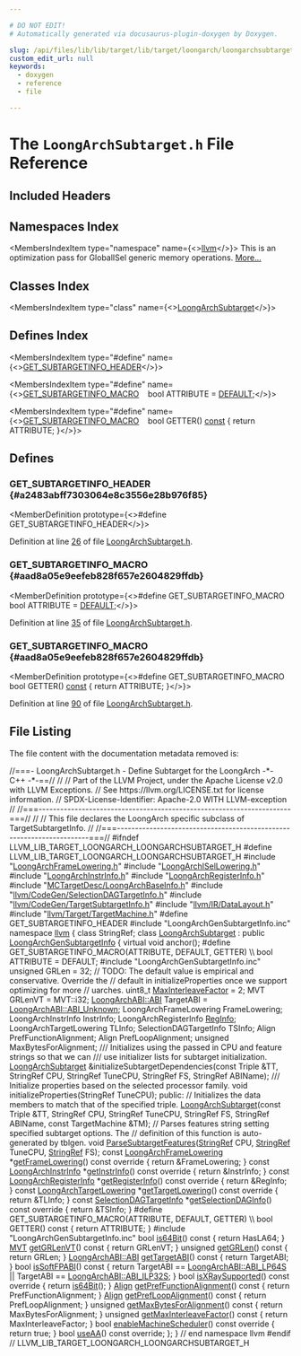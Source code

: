 ```yaml
---

# DO NOT EDIT!
# Automatically generated via docusaurus-plugin-doxygen by Doxygen.

slug: /api/files/lib/lib/target/lib/target/loongarch/loongarchsubtarget-h
custom_edit_url: null
keywords:
  - doxygen
  - reference
  - file

---
```





# The `LoongArchSubtarget.h` File Reference

<DoxygenPage pluginConfig={pluginConfig}>



## Included Headers

<IncludesList>
<IncludesListItem
  filePath="LoongArchFrameLowering.h"
  permalink="/docs/api/files/lib/lib/target/lib/target/loongarch/loongarchframelowering-h"
  isLocal="true" />
<IncludesListItem
  filePath="LoongArchISelLowering.h"
  permalink="/docs/api/files/lib/lib/target/lib/target/loongarch/loongarchisellowering-h"
  isLocal="true" />
<IncludesListItem
  filePath="LoongArchInstrInfo.h"
  permalink="/docs/api/files/lib/lib/target/lib/target/loongarch/loongarchinstrinfo-h"
  isLocal="true" />
<IncludesListItem
  filePath="LoongArchRegisterInfo.h"
  permalink="/docs/api/files/lib/lib/target/lib/target/loongarch/loongarchregisterinfo-h"
  isLocal="true" />
<IncludesListItem
  filePath="MCTargetDesc/LoongArchBaseInfo.h"
  permalink="/docs/api/files/lib/lib/target/lib/target/loongarch/lib/target/loongarch/mctargetdesc/loongarchbaseinfo-h"
  isLocal="true" />
<IncludesListItem
  filePath="llvm/CodeGen/SelectionDAGTargetInfo.h"
  permalink="/docs/api/files/include/include/llvm/include/llvm/codegen/selectiondagtargetinfo-h"
  isLocal="true" />
<IncludesListItem
  filePath="llvm/CodeGen/TargetSubtargetInfo.h"
  permalink="/docs/api/files/include/include/llvm/include/llvm/codegen/targetsubtargetinfo-h"
  isLocal="true" />
<IncludesListItem
  filePath="llvm/IR/DataLayout.h"
  permalink="/docs/api/files/include/include/llvm/include/llvm/ir/datalayout-h"
  isLocal="true" />
<IncludesListItem
  filePath="llvm/Target/TargetMachine.h"
  permalink="/docs/api/files/include/include/llvm/include/llvm/target/targetmachine-h"
  isLocal="true" />
<IncludesListItem
  filePath="LoongArchGenSubtargetInfo.inc"
  permalink=""
  isLocal="true" />
</IncludesList>

## Namespaces Index

<MembersIndex>

<MembersIndexItem
  type="namespace"
  name={<><a href="/docs/api/namespaces/llvm">llvm</a></>}>
This is an optimization pass for GlobalISel generic memory operations. <a href="/docs/api/namespaces/llvm/#details">More...</a>
</MembersIndexItem>

</MembersIndex>

## Classes Index

<MembersIndex>

<MembersIndexItem
  type="class"
  name={<><a href="/docs/api/classes/llvm/loongarchsubtarget">LoongArchSubtarget</a></>}>
</MembersIndexItem>

</MembersIndex>

## Defines Index

<MembersIndex>

<MembersIndexItem
  type="#define"
  name={<><a href="#a2483abff7303064e8c3556e28b976f85">GET&#95;SUBTARGETINFO&#95;HEADER</a></>}>
</MembersIndexItem>

<MembersIndexItem
  type="#define"
  name={<><a href="#aad8a05e9eefeb828f657e2604829ffdb">GET&#95;SUBTARGETINFO&#95;MACRO</a>&nbsp;&nbsp;&nbsp;  bool ATTRIBUTE = <a href="/docs/api/files/lib/lib/analysis/branchprobabilityinfo-cpp/#a0bab6cbda2c6f1e9dd352004a6b9f393a5b39c8b553c821e7cddc6da64b5bd2ee">DEFAULT</a>;</>}>
</MembersIndexItem>

<MembersIndexItem
  type="#define"
  name={<><a href="#aad8a05e9eefeb828f657e2604829ffdb">GET&#95;SUBTARGETINFO&#95;MACRO</a>&nbsp;&nbsp;&nbsp;  bool GETTER() <a href="/docs/api/files/lib/lib/target/lib/target/aarch64/aarch64promoteconstant-cpp/#a90f8350fecae261c25be85d38b451bff">const</a> &#123; return ATTRIBUTE; &#125;</>}>
</MembersIndexItem>

</MembersIndex>


<SectionDefinition>

## Defines

### GET&#95;SUBTARGETINFO&#95;HEADER {#a2483abff7303064e8c3556e28b976f85}

<MemberDefinition
  prototype={<>#define GET&#95;SUBTARGETINFO&#95;HEADER</>}>

Definition at line <a href="#l00026">26</a> of file <a href="/docs/api/files/lib/lib/target/lib/target/loongarch/loongarchsubtarget-h">LoongArchSubtarget.h</a>.
</MemberDefinition>

### GET&#95;SUBTARGETINFO&#95;MACRO {#aad8a05e9eefeb828f657e2604829ffdb}

<MemberDefinition
  prototype={<>#define GET&#95;SUBTARGETINFO&#95;MACRO&nbsp;&nbsp;&nbsp;  bool ATTRIBUTE = <a href="/docs/api/files/lib/lib/analysis/branchprobabilityinfo-cpp/#a0bab6cbda2c6f1e9dd352004a6b9f393a5b39c8b553c821e7cddc6da64b5bd2ee">DEFAULT</a>;</>}>

Definition at line <a href="#l00035">35</a> of file <a href="/docs/api/files/lib/lib/target/lib/target/loongarch/loongarchsubtarget-h">LoongArchSubtarget.h</a>.
</MemberDefinition>

### GET&#95;SUBTARGETINFO&#95;MACRO {#aad8a05e9eefeb828f657e2604829ffdb}

<MemberDefinition
  prototype={<>#define GET&#95;SUBTARGETINFO&#95;MACRO&nbsp;&nbsp;&nbsp;  bool GETTER() <a href="/docs/api/files/lib/lib/target/lib/target/aarch64/aarch64promoteconstant-cpp/#a90f8350fecae261c25be85d38b451bff">const</a> &#123; return ATTRIBUTE; &#125;</>}>

Definition at line <a href="#l00090">90</a> of file <a href="/docs/api/files/lib/lib/target/lib/target/loongarch/loongarchsubtarget-h">LoongArchSubtarget.h</a>.
</MemberDefinition>

</SectionDefinition>

## File Listing

The file content with the documentation metadata removed is:

<ProgramListing>

<Link id="l00001" /><CodeLine lineNumber="1"><Highlight kind="comment">//===- LoongArchSubtarget.h - Define Subtarget for the LoongArch -&#42;- C++ -&#42;-==//</Highlight><Highlight kind="normal"></Highlight></CodeLine>
<Link id="l00002" /><CodeLine lineNumber="2"><Highlight kind="normal"></Highlight><Highlight kind="comment">//</Highlight><Highlight kind="normal"></Highlight></CodeLine>
<Link id="l00003" /><CodeLine lineNumber="3"><Highlight kind="normal"></Highlight><Highlight kind="comment">// Part of the LLVM Project, under the Apache License v2.0 with LLVM Exceptions.</Highlight><Highlight kind="normal"></Highlight></CodeLine>
<Link id="l00004" /><CodeLine lineNumber="4"><Highlight kind="normal"></Highlight><Highlight kind="comment">// See https://llvm.org/LICENSE.txt for license information.</Highlight><Highlight kind="normal"></Highlight></CodeLine>
<Link id="l00005" /><CodeLine lineNumber="5"><Highlight kind="normal"></Highlight><Highlight kind="comment">// SPDX-License-Identifier: Apache-2.0 WITH LLVM-exception</Highlight><Highlight kind="normal"></Highlight></CodeLine>
<Link id="l00006" /><CodeLine lineNumber="6"><Highlight kind="normal"></Highlight><Highlight kind="comment">//</Highlight><Highlight kind="normal"></Highlight></CodeLine>
<Link id="l00007" /><CodeLine lineNumber="7"><Highlight kind="normal"></Highlight><Highlight kind="comment">//===----------------------------------------------------------------------===//</Highlight><Highlight kind="normal"></Highlight></CodeLine>
<Link id="l00008" /><CodeLine lineNumber="8"><Highlight kind="normal"></Highlight><Highlight kind="comment">//</Highlight><Highlight kind="normal"></Highlight></CodeLine>
<Link id="l00009" /><CodeLine lineNumber="9"><Highlight kind="normal"></Highlight><Highlight kind="comment">// This file declares the LoongArch specific subclass of TargetSubtargetInfo.</Highlight><Highlight kind="normal"></Highlight></CodeLine>
<Link id="l00010" /><CodeLine lineNumber="10"><Highlight kind="normal"></Highlight><Highlight kind="comment">//</Highlight><Highlight kind="normal"></Highlight></CodeLine>
<Link id="l00011" /><CodeLine lineNumber="11"><Highlight kind="normal"></Highlight><Highlight kind="comment">//===----------------------------------------------------------------------===//</Highlight><Highlight kind="normal"></Highlight></CodeLine>
<Link id="l00012" /><CodeLine lineNumber="12"><Highlight kind="normal"></Highlight></CodeLine>
<Link id="l00013" /><CodeLine lineNumber="13"><Highlight kind="normal"></Highlight><Highlight kind="preprocessor">#ifndef LLVM&#95;LIB&#95;TARGET&#95;LOONGARCH&#95;LOONGARCHSUBTARGET&#95;H</Highlight><Highlight kind="normal"></Highlight></CodeLine>
<Link id="l00014" /><CodeLine lineNumber="14"><Highlight kind="normal"></Highlight><Highlight kind="preprocessor">#define LLVM&#95;LIB&#95;TARGET&#95;LOONGARCH&#95;LOONGARCHSUBTARGET&#95;H</Highlight><Highlight kind="normal"></Highlight></CodeLine>
<Link id="l00015" /><CodeLine lineNumber="15"><Highlight kind="normal"></Highlight></CodeLine>
<Link id="l00016" /><CodeLine lineNumber="16"><Highlight kind="normal"></Highlight><Highlight kind="preprocessor">#include &quot;<a href="/docs/api/files/lib/lib/target/lib/target/loongarch/loongarchframelowering-h">LoongArchFrameLowering.h</a>&quot;</Highlight><Highlight kind="normal"></Highlight></CodeLine>
<Link id="l00017" /><CodeLine lineNumber="17"><Highlight kind="normal"></Highlight><Highlight kind="preprocessor">#include &quot;<a href="/docs/api/files/lib/lib/target/lib/target/loongarch/loongarchisellowering-h">LoongArchISelLowering.h</a>&quot;</Highlight><Highlight kind="normal"></Highlight></CodeLine>
<Link id="l00018" /><CodeLine lineNumber="18"><Highlight kind="normal"></Highlight><Highlight kind="preprocessor">#include &quot;<a href="/docs/api/files/lib/lib/target/lib/target/loongarch/loongarchinstrinfo-h">LoongArchInstrInfo.h</a>&quot;</Highlight><Highlight kind="normal"></Highlight></CodeLine>
<Link id="l00019" /><CodeLine lineNumber="19"><Highlight kind="normal"></Highlight><Highlight kind="preprocessor">#include &quot;<a href="/docs/api/files/lib/lib/target/lib/target/loongarch/loongarchregisterinfo-h">LoongArchRegisterInfo.h</a>&quot;</Highlight><Highlight kind="normal"></Highlight></CodeLine>
<Link id="l00020" /><CodeLine lineNumber="20"><Highlight kind="normal"></Highlight><Highlight kind="preprocessor">#include &quot;<a href="/docs/api/files/lib/lib/target/lib/target/loongarch/lib/target/loongarch/mctargetdesc/loongarchbaseinfo-h">MCTargetDesc/LoongArchBaseInfo.h</a>&quot;</Highlight><Highlight kind="normal"></Highlight></CodeLine>
<Link id="l00021" /><CodeLine lineNumber="21"><Highlight kind="normal"></Highlight><Highlight kind="preprocessor">#include &quot;<a href="/docs/api/files/include/include/llvm/include/llvm/codegen/selectiondagtargetinfo-h">llvm/CodeGen/SelectionDAGTargetInfo.h</a>&quot;</Highlight><Highlight kind="normal"></Highlight></CodeLine>
<Link id="l00022" /><CodeLine lineNumber="22"><Highlight kind="normal"></Highlight><Highlight kind="preprocessor">#include &quot;<a href="/docs/api/files/include/include/llvm/include/llvm/codegen/targetsubtargetinfo-h">llvm/CodeGen/TargetSubtargetInfo.h</a>&quot;</Highlight><Highlight kind="normal"></Highlight></CodeLine>
<Link id="l00023" /><CodeLine lineNumber="23"><Highlight kind="normal"></Highlight><Highlight kind="preprocessor">#include &quot;<a href="/docs/api/files/include/include/llvm/include/llvm/ir/datalayout-h">llvm/IR/DataLayout.h</a>&quot;</Highlight><Highlight kind="normal"></Highlight></CodeLine>
<Link id="l00024" /><CodeLine lineNumber="24"><Highlight kind="normal"></Highlight><Highlight kind="preprocessor">#include &quot;<a href="/docs/api/files/include/include/llvm/include/llvm/target/targetmachine-h">llvm/Target/TargetMachine.h</a>&quot;</Highlight><Highlight kind="normal"></Highlight></CodeLine>
<Link id="l00025" /><CodeLine lineNumber="25"><Highlight kind="normal"></Highlight></CodeLine>
<Link id="l00026" /><CodeLine lineNumber="26" lineLink="#a2483abff7303064e8c3556e28b976f85"><Highlight kind="normal"></Highlight><Highlight kind="preprocessor">#define GET&#95;SUBTARGETINFO&#95;HEADER</Highlight><Highlight kind="normal"></Highlight></CodeLine>
<Link id="l00027" /><CodeLine lineNumber="27"><Highlight kind="normal"></Highlight><Highlight kind="preprocessor">#include &quot;LoongArchGenSubtargetInfo.inc&quot;</Highlight><Highlight kind="normal"></Highlight></CodeLine>
<Link id="l00028" /><CodeLine lineNumber="28"><Highlight kind="normal"></Highlight></CodeLine>
<Link id="l00029" /><CodeLine lineNumber="29"><Highlight kind="normal"></Highlight><Highlight kind="keyword">namespace </Highlight><Highlight kind="normal"><a href="/docs/api/namespaces/llvm">llvm</a> &#123;</Highlight></CodeLine>
<Link id="l00030" /><CodeLine lineNumber="30"><Highlight kind="normal"></Highlight><Highlight kind="keyword">class </Highlight><Highlight kind="normal">StringRef;</Highlight></CodeLine>
<Link id="l00031" /><CodeLine lineNumber="31"><Highlight kind="normal"></Highlight></CodeLine>
<Link id="l00032" /><CodeLine lineNumber="32" lineLink="/docs/api/classes/llvm/loongarchsubtarget"><Highlight kind="normal"></Highlight><Highlight kind="keyword">class </Highlight><Highlight kind="normal"><a href="/docs/api/classes/llvm/loongarchsubtarget/#a981f29b64c7ae33b714c2593032bf39c">LoongArchSubtarget</a> : </Highlight><Highlight kind="keyword">public</Highlight><Highlight kind="normal"> <a href="/docs/api/classes/loongarchgensubtargetinfo">LoongArchGenSubtargetInfo</a> &#123;</Highlight></CodeLine>
<Link id="l00033" /><CodeLine lineNumber="33"><Highlight kind="normal">  </Highlight><Highlight kind="keyword">virtual</Highlight><Highlight kind="normal"> </Highlight><Highlight kind="keywordtype">void</Highlight><Highlight kind="normal"> anchor();</Highlight></CodeLine>
<Link id="l00034" /><CodeLine lineNumber="34"><Highlight kind="normal"></Highlight></CodeLine>
<Link id="l00035" /><CodeLine lineNumber="35" lineLink="#aad8a05e9eefeb828f657e2604829ffdb"><Highlight kind="normal"></Highlight><Highlight kind="preprocessor">#define GET&#95;SUBTARGETINFO&#95;MACRO(ATTRIBUTE, DEFAULT, GETTER)                    \\</Highlight></CodeLine>
<Link id="l00036" /><CodeLine lineNumber="36"><Highlight kind="preprocessor">  bool ATTRIBUTE = DEFAULT;</Highlight><Highlight kind="normal"></Highlight></CodeLine>
<Link id="l00037" /><CodeLine lineNumber="37"><Highlight kind="normal"></Highlight><Highlight kind="preprocessor">#include &quot;LoongArchGenSubtargetInfo.inc&quot;</Highlight><Highlight kind="normal"></Highlight></CodeLine>
<Link id="l00038" /><CodeLine lineNumber="38"><Highlight kind="normal"></Highlight></CodeLine>
<Link id="l00039" /><CodeLine lineNumber="39"><Highlight kind="normal">  </Highlight><Highlight kind="keywordtype">unsigned</Highlight><Highlight kind="normal"> GRLen = 32;</Highlight></CodeLine>
<Link id="l00040" /><CodeLine lineNumber="40"><Highlight kind="normal">  </Highlight><Highlight kind="comment">// TODO: The default value is empirical and conservative. Override the</Highlight><Highlight kind="normal"></Highlight></CodeLine>
<Link id="l00041" /><CodeLine lineNumber="41"><Highlight kind="normal">  </Highlight><Highlight kind="comment">// default in initializeProperties once we support optimizing for more</Highlight><Highlight kind="normal"></Highlight></CodeLine>
<Link id="l00042" /><CodeLine lineNumber="42"><Highlight kind="normal">  </Highlight><Highlight kind="comment">// uarches.</Highlight><Highlight kind="normal"></Highlight></CodeLine>
<Link id="l00043" /><CodeLine lineNumber="43"><Highlight kind="normal">  uint8&#95;t <a href="/docs/api/files/lib/lib/transforms/lib/transforms/vectorize/loopvectorizationlegality-cpp/#a734c41b9d22521d43d34fddda8b8a575">MaxInterleaveFactor</a> = 2;</Highlight></CodeLine>
<Link id="l00044" /><CodeLine lineNumber="44"><Highlight kind="normal">  MVT GRLenVT = MVT::i32;</Highlight></CodeLine>
<Link id="l00045" /><CodeLine lineNumber="45"><Highlight kind="normal">  <a href="/docs/api/namespaces/llvm/loongarchabi/#a19370946dd9514a9d3e18275e9f7b6fb">LoongArchABI::ABI</a> TargetABI = <a href="/docs/api/namespaces/llvm/loongarchabi/#a19370946dd9514a9d3e18275e9f7b6fbab3d8d71ca8b3f20b7551c6db0b02a9da">LoongArchABI::ABI&#95;Unknown</a>;</Highlight></CodeLine>
<Link id="l00046" /><CodeLine lineNumber="46"><Highlight kind="normal">  LoongArchFrameLowering FrameLowering;</Highlight></CodeLine>
<Link id="l00047" /><CodeLine lineNumber="47"><Highlight kind="normal">  LoongArchInstrInfo InstrInfo;</Highlight></CodeLine>
<Link id="l00048" /><CodeLine lineNumber="48"><Highlight kind="normal">  LoongArchRegisterInfo <a href="/docs/api/structs/reginfo">RegInfo</a>;</Highlight></CodeLine>
<Link id="l00049" /><CodeLine lineNumber="49"><Highlight kind="normal">  LoongArchTargetLowering TLInfo;</Highlight></CodeLine>
<Link id="l00050" /><CodeLine lineNumber="50"><Highlight kind="normal">  SelectionDAGTargetInfo TSInfo;</Highlight></CodeLine>
<Link id="l00051" /><CodeLine lineNumber="51"><Highlight kind="normal"></Highlight></CodeLine>
<Link id="l00052" /><CodeLine lineNumber="52"><Highlight kind="normal">  Align PrefFunctionAlignment;</Highlight></CodeLine>
<Link id="l00053" /><CodeLine lineNumber="53"><Highlight kind="normal">  Align PrefLoopAlignment;</Highlight></CodeLine>
<Link id="l00054" /><CodeLine lineNumber="54"><Highlight kind="normal">  </Highlight><Highlight kind="keywordtype">unsigned</Highlight><Highlight kind="normal"> MaxBytesForAlignment;</Highlight></CodeLine>
<Link id="l00055" /><CodeLine lineNumber="55"><Highlight kind="normal"></Highlight><Highlight kind="comment"></Highlight></CodeLine>
<Link id="l00056" /><CodeLine lineNumber="56"><Highlight kind="comment">  /// Initializes using the passed in CPU and feature strings so that we can</Highlight></CodeLine>
<Link id="l00057" /><CodeLine lineNumber="57"><Highlight kind="comment">  /// use initializer lists for subtarget initialization.</Highlight><Highlight kind="normal"></Highlight></CodeLine>
<Link id="l00058" /><CodeLine lineNumber="58"><Highlight kind="normal">  <a href="/docs/api/classes/llvm/loongarchsubtarget/#a981f29b64c7ae33b714c2593032bf39c">LoongArchSubtarget</a> &amp;initializeSubtargetDependencies(</Highlight><Highlight kind="keyword">const</Highlight><Highlight kind="normal"> Triple &amp;TT,</Highlight></CodeLine>
<Link id="l00059" /><CodeLine lineNumber="59"><Highlight kind="normal">                                                      StringRef CPU,</Highlight></CodeLine>
<Link id="l00060" /><CodeLine lineNumber="60"><Highlight kind="normal">                                                      StringRef TuneCPU,</Highlight></CodeLine>
<Link id="l00061" /><CodeLine lineNumber="61"><Highlight kind="normal">                                                      StringRef FS,</Highlight></CodeLine>
<Link id="l00062" /><CodeLine lineNumber="62"><Highlight kind="normal">                                                      StringRef ABIName);</Highlight></CodeLine>
<Link id="l00063" /><CodeLine lineNumber="63"><Highlight kind="normal"></Highlight><Highlight kind="comment"></Highlight></CodeLine>
<Link id="l00064" /><CodeLine lineNumber="64"><Highlight kind="comment">  /// Initialize properties based on the selected processor family.</Highlight><Highlight kind="normal"></Highlight></CodeLine>
<Link id="l00065" /><CodeLine lineNumber="65"><Highlight kind="normal">  </Highlight><Highlight kind="keywordtype">void</Highlight><Highlight kind="normal"> initializeProperties(StringRef TuneCPU);</Highlight></CodeLine>
<Link id="l00066" /><CodeLine lineNumber="66"><Highlight kind="normal"></Highlight></CodeLine>
<Link id="l00067" /><CodeLine lineNumber="67"><Highlight kind="normal"></Highlight><Highlight kind="keyword">public</Highlight><Highlight kind="normal">:</Highlight></CodeLine>
<Link id="l00068" /><CodeLine lineNumber="68"><Highlight kind="normal">  </Highlight><Highlight kind="comment">// Initializes the data members to match that of the specified triple.</Highlight><Highlight kind="normal"></Highlight></CodeLine>
<Link id="l00069" /><CodeLine lineNumber="69"><Highlight kind="normal">  <a href="/docs/api/classes/llvm/loongarchsubtarget/#a981f29b64c7ae33b714c2593032bf39c">LoongArchSubtarget</a>(</Highlight><Highlight kind="keyword">const</Highlight><Highlight kind="normal"> Triple &amp;TT, StringRef CPU, StringRef TuneCPU,</Highlight></CodeLine>
<Link id="l00070" /><CodeLine lineNumber="70"><Highlight kind="normal">                     StringRef FS, StringRef ABIName, </Highlight><Highlight kind="keyword">const</Highlight><Highlight kind="normal"> TargetMachine &amp;TM);</Highlight></CodeLine>
<Link id="l00071" /><CodeLine lineNumber="71"><Highlight kind="normal"></Highlight></CodeLine>
<Link id="l00072" /><CodeLine lineNumber="72"><Highlight kind="normal">  </Highlight><Highlight kind="comment">// Parses features string setting specified subtarget options. The</Highlight><Highlight kind="normal"></Highlight></CodeLine>
<Link id="l00073" /><CodeLine lineNumber="73"><Highlight kind="normal">  </Highlight><Highlight kind="comment">// definition of this function is auto-generated by tblgen.</Highlight><Highlight kind="normal"></Highlight></CodeLine>
<Link id="l00074" /><CodeLine lineNumber="74" lineLink="/docs/api/classes/llvm/loongarchsubtarget/#aa26ceb4159e26f8b4ee308a3cfaf3a30"><Highlight kind="normal">  </Highlight><Highlight kind="keywordtype">void</Highlight><Highlight kind="normal"> <a href="/docs/api/classes/llvm/loongarchsubtarget/#aa26ceb4159e26f8b4ee308a3cfaf3a30">ParseSubtargetFeatures</a>(<a href="/docs/api/classes/llvm/stringref">StringRef</a> CPU, <a href="/docs/api/classes/llvm/stringref">StringRef</a> TuneCPU, <a href="/docs/api/classes/llvm/stringref">StringRef</a> FS);</Highlight></CodeLine>
<Link id="l00075" /><CodeLine lineNumber="75"><Highlight kind="normal"></Highlight></CodeLine>
<Link id="l00076" /><CodeLine lineNumber="76" lineLink="/docs/api/classes/llvm/loongarchsubtarget/#ac31433a4b529d68b4bafffd295ecd7d7"><Highlight kind="normal">  </Highlight><Highlight kind="keyword">const</Highlight><Highlight kind="normal"> <a href="/docs/api/classes/llvm/loongarchframelowering">LoongArchFrameLowering</a> &#42;<a href="/docs/api/classes/llvm/loongarchsubtarget/#ac31433a4b529d68b4bafffd295ecd7d7">getFrameLowering</a>()</Highlight><Highlight kind="keyword"> const override </Highlight><Highlight kind="normal">&#123;</Highlight></CodeLine>
<Link id="l00077" /><CodeLine lineNumber="77"><Highlight kind="normal">    </Highlight><Highlight kind="keywordflow">return</Highlight><Highlight kind="normal"> &amp;FrameLowering;</Highlight></CodeLine>
<Link id="l00078" /><CodeLine lineNumber="78"><Highlight kind="normal">  &#125;</Highlight></CodeLine>
<Link id="l00079" /><CodeLine lineNumber="79" lineLink="/docs/api/classes/llvm/loongarchsubtarget/#a5f783649474eb272fce6db760925fb14"><Highlight kind="normal">  </Highlight><Highlight kind="keyword">const</Highlight><Highlight kind="normal"> <a href="/docs/api/classes/llvm/loongarchinstrinfo">LoongArchInstrInfo</a> &#42;<a href="/docs/api/classes/llvm/loongarchsubtarget/#a5f783649474eb272fce6db760925fb14">getInstrInfo</a>()</Highlight><Highlight kind="keyword"> const override </Highlight><Highlight kind="normal">&#123; </Highlight><Highlight kind="keywordflow">return</Highlight><Highlight kind="normal"> &amp;InstrInfo; &#125;</Highlight></CodeLine>
<Link id="l00080" /><CodeLine lineNumber="80" lineLink="/docs/api/classes/llvm/loongarchsubtarget/#a0249131d3e3edcc80121d742a44dac7d"><Highlight kind="normal">  </Highlight><Highlight kind="keyword">const</Highlight><Highlight kind="normal"> <a href="/docs/api/structs/llvm/loongarchregisterinfo">LoongArchRegisterInfo</a> &#42;<a href="/docs/api/classes/llvm/loongarchsubtarget/#a0249131d3e3edcc80121d742a44dac7d">getRegisterInfo</a>()</Highlight><Highlight kind="keyword"> const override </Highlight><Highlight kind="normal">&#123;</Highlight></CodeLine>
<Link id="l00081" /><CodeLine lineNumber="81"><Highlight kind="normal">    </Highlight><Highlight kind="keywordflow">return</Highlight><Highlight kind="normal"> &amp;RegInfo;</Highlight></CodeLine>
<Link id="l00082" /><CodeLine lineNumber="82"><Highlight kind="normal">  &#125;</Highlight></CodeLine>
<Link id="l00083" /><CodeLine lineNumber="83" lineLink="/docs/api/classes/llvm/loongarchsubtarget/#a30a8d623e23b3a848a0c4dacf33d9b47"><Highlight kind="normal">  </Highlight><Highlight kind="keyword">const</Highlight><Highlight kind="normal"> <a href="/docs/api/classes/llvm/loongarchtargetlowering">LoongArchTargetLowering</a> &#42;<a href="/docs/api/classes/llvm/loongarchsubtarget/#a30a8d623e23b3a848a0c4dacf33d9b47">getTargetLowering</a>()</Highlight><Highlight kind="keyword"> const override </Highlight><Highlight kind="normal">&#123;</Highlight></CodeLine>
<Link id="l00084" /><CodeLine lineNumber="84"><Highlight kind="normal">    </Highlight><Highlight kind="keywordflow">return</Highlight><Highlight kind="normal"> &amp;TLInfo;</Highlight></CodeLine>
<Link id="l00085" /><CodeLine lineNumber="85"><Highlight kind="normal">  &#125;</Highlight></CodeLine>
<Link id="l00086" /><CodeLine lineNumber="86" lineLink="/docs/api/classes/llvm/loongarchsubtarget/#a56334991203ce4027ab65624fd632fdd"><Highlight kind="normal">  </Highlight><Highlight kind="keyword">const</Highlight><Highlight kind="normal"> <a href="/docs/api/classes/llvm/selectiondagtargetinfo">SelectionDAGTargetInfo</a> &#42;<a href="/docs/api/classes/llvm/loongarchsubtarget/#a56334991203ce4027ab65624fd632fdd">getSelectionDAGInfo</a>()</Highlight><Highlight kind="keyword"> const override </Highlight><Highlight kind="normal">&#123;</Highlight></CodeLine>
<Link id="l00087" /><CodeLine lineNumber="87"><Highlight kind="normal">    </Highlight><Highlight kind="keywordflow">return</Highlight><Highlight kind="normal"> &amp;TSInfo;</Highlight></CodeLine>
<Link id="l00088" /><CodeLine lineNumber="88"><Highlight kind="normal">  &#125;</Highlight></CodeLine>
<Link id="l00089" /><CodeLine lineNumber="89"><Highlight kind="normal"></Highlight></CodeLine>
<Link id="l00090" /><CodeLine lineNumber="90"><Highlight kind="normal"></Highlight><Highlight kind="preprocessor">#define GET&#95;SUBTARGETINFO&#95;MACRO(ATTRIBUTE, DEFAULT, GETTER)                    \\</Highlight></CodeLine>
<Link id="l00091" /><CodeLine lineNumber="91"><Highlight kind="preprocessor">  bool GETTER() const &#123; return ATTRIBUTE; &#125;</Highlight><Highlight kind="normal"></Highlight></CodeLine>
<Link id="l00092" /><CodeLine lineNumber="92"><Highlight kind="normal"></Highlight><Highlight kind="preprocessor">#include &quot;LoongArchGenSubtargetInfo.inc&quot;</Highlight><Highlight kind="normal"></Highlight></CodeLine>
<Link id="l00093" /><CodeLine lineNumber="93"><Highlight kind="normal"></Highlight></CodeLine>
<Link id="l00094" /><CodeLine lineNumber="94" lineLink="/docs/api/classes/llvm/loongarchsubtarget/#a39d6027068dc66b36922095256dd3c60"><Highlight kind="normal">  </Highlight><Highlight kind="keywordtype">bool</Highlight><Highlight kind="normal"> <a href="/docs/api/classes/llvm/loongarchsubtarget/#a39d6027068dc66b36922095256dd3c60">is64Bit</a>()</Highlight><Highlight kind="keyword"> const </Highlight><Highlight kind="normal">&#123; </Highlight><Highlight kind="keywordflow">return</Highlight><Highlight kind="normal"> HasLA64; &#125;</Highlight></CodeLine>
<Link id="l00095" /><CodeLine lineNumber="95" lineLink="/docs/api/classes/llvm/loongarchsubtarget/#a15de0ca2af871807ff8e2feecf775ead"><Highlight kind="normal">  <a href="/docs/api/classes/llvm/mvt">MVT</a> <a href="/docs/api/classes/llvm/loongarchsubtarget/#a15de0ca2af871807ff8e2feecf775ead">getGRLenVT</a>()</Highlight><Highlight kind="keyword"> const </Highlight><Highlight kind="normal">&#123; </Highlight><Highlight kind="keywordflow">return</Highlight><Highlight kind="normal"> GRLenVT; &#125;</Highlight></CodeLine>
<Link id="l00096" /><CodeLine lineNumber="96" lineLink="/docs/api/classes/llvm/loongarchsubtarget/#adbc234b320eb2203835ce644e7cb98a8"><Highlight kind="normal">  </Highlight><Highlight kind="keywordtype">unsigned</Highlight><Highlight kind="normal"> <a href="/docs/api/classes/llvm/loongarchsubtarget/#adbc234b320eb2203835ce644e7cb98a8">getGRLen</a>()</Highlight><Highlight kind="keyword"> const </Highlight><Highlight kind="normal">&#123; </Highlight><Highlight kind="keywordflow">return</Highlight><Highlight kind="normal"> GRLen; &#125;</Highlight></CodeLine>
<Link id="l00097" /><CodeLine lineNumber="97" lineLink="/docs/api/classes/llvm/loongarchsubtarget/#aaeb812f7f9026f091274356161d1960b"><Highlight kind="normal">  <a href="/docs/api/namespaces/llvm/loongarchabi/#a19370946dd9514a9d3e18275e9f7b6fb">LoongArchABI::ABI</a> <a href="/docs/api/classes/llvm/loongarchsubtarget/#aaeb812f7f9026f091274356161d1960b">getTargetABI</a>()</Highlight><Highlight kind="keyword"> const </Highlight><Highlight kind="normal">&#123; </Highlight><Highlight kind="keywordflow">return</Highlight><Highlight kind="normal"> TargetABI; &#125;</Highlight></CodeLine>
<Link id="l00098" /><CodeLine lineNumber="98" lineLink="/docs/api/classes/llvm/loongarchsubtarget/#a5b12f63285650be1f3d77ebfe4f9d85b"><Highlight kind="normal">  </Highlight><Highlight kind="keywordtype">bool</Highlight><Highlight kind="normal"> <a href="/docs/api/classes/llvm/loongarchsubtarget/#a5b12f63285650be1f3d77ebfe4f9d85b">isSoftFPABI</a>()</Highlight><Highlight kind="keyword"> const </Highlight><Highlight kind="normal">&#123;</Highlight></CodeLine>
<Link id="l00099" /><CodeLine lineNumber="99"><Highlight kind="normal">    </Highlight><Highlight kind="keywordflow">return</Highlight><Highlight kind="normal"> TargetABI == <a href="/docs/api/namespaces/llvm/loongarchabi/#a19370946dd9514a9d3e18275e9f7b6fba30063a83b98d2cffbcf49f46a8db223f">LoongArchABI::ABI&#95;LP64S</a> ||</Highlight></CodeLine>
<Link id="l00100" /><CodeLine lineNumber="100"><Highlight kind="normal">           TargetABI == <a href="/docs/api/namespaces/llvm/loongarchabi/#a19370946dd9514a9d3e18275e9f7b6fba305d5ae54529960b7995ea72126052b9">LoongArchABI::ABI&#95;ILP32S</a>;</Highlight></CodeLine>
<Link id="l00101" /><CodeLine lineNumber="101"><Highlight kind="normal">  &#125;</Highlight></CodeLine>
<Link id="l00102" /><CodeLine lineNumber="102" lineLink="/docs/api/classes/llvm/loongarchsubtarget/#a9c91767fd855f9d2bb6803f16dca3b0e"><Highlight kind="normal">  </Highlight><Highlight kind="keywordtype">bool</Highlight><Highlight kind="normal"> <a href="/docs/api/classes/llvm/loongarchsubtarget/#a9c91767fd855f9d2bb6803f16dca3b0e">isXRaySupported</a>()</Highlight><Highlight kind="keyword"> const override </Highlight><Highlight kind="normal">&#123; </Highlight><Highlight kind="keywordflow">return</Highlight><Highlight kind="normal"> <a href="/docs/api/classes/llvm/loongarchsubtarget/#a39d6027068dc66b36922095256dd3c60">is64Bit</a>(); &#125;</Highlight></CodeLine>
<Link id="l00103" /><CodeLine lineNumber="103" lineLink="/docs/api/classes/llvm/loongarchsubtarget/#ab93c783817aa5d331df637bf349bda93"><Highlight kind="normal">  <a href="/docs/api/structs/llvm/align">Align</a> <a href="/docs/api/classes/llvm/loongarchsubtarget/#ab93c783817aa5d331df637bf349bda93">getPrefFunctionAlignment</a>()</Highlight><Highlight kind="keyword"> const </Highlight><Highlight kind="normal">&#123; </Highlight><Highlight kind="keywordflow">return</Highlight><Highlight kind="normal"> PrefFunctionAlignment; &#125;</Highlight></CodeLine>
<Link id="l00104" /><CodeLine lineNumber="104" lineLink="/docs/api/classes/llvm/loongarchsubtarget/#af0eafceb12c74645a8cfc168c7ce0513"><Highlight kind="normal">  <a href="/docs/api/structs/llvm/align">Align</a> <a href="/docs/api/classes/llvm/loongarchsubtarget/#af0eafceb12c74645a8cfc168c7ce0513">getPrefLoopAlignment</a>()</Highlight><Highlight kind="keyword"> const </Highlight><Highlight kind="normal">&#123; </Highlight><Highlight kind="keywordflow">return</Highlight><Highlight kind="normal"> PrefLoopAlignment; &#125;</Highlight></CodeLine>
<Link id="l00105" /><CodeLine lineNumber="105" lineLink="/docs/api/classes/llvm/loongarchsubtarget/#a66966eab04d990af2c62b7d0f9a7685f"><Highlight kind="normal">  </Highlight><Highlight kind="keywordtype">unsigned</Highlight><Highlight kind="normal"> <a href="/docs/api/classes/llvm/loongarchsubtarget/#a66966eab04d990af2c62b7d0f9a7685f">getMaxBytesForAlignment</a>()</Highlight><Highlight kind="keyword"> const </Highlight><Highlight kind="normal">&#123; </Highlight><Highlight kind="keywordflow">return</Highlight><Highlight kind="normal"> MaxBytesForAlignment; &#125;</Highlight></CodeLine>
<Link id="l00106" /><CodeLine lineNumber="106" lineLink="/docs/api/classes/llvm/loongarchsubtarget/#a805bd2ec6eb067adfdc490f0323c80d1"><Highlight kind="normal">  </Highlight><Highlight kind="keywordtype">unsigned</Highlight><Highlight kind="normal"> <a href="/docs/api/classes/llvm/loongarchsubtarget/#a805bd2ec6eb067adfdc490f0323c80d1">getMaxInterleaveFactor</a>()</Highlight><Highlight kind="keyword"> const </Highlight><Highlight kind="normal">&#123; </Highlight><Highlight kind="keywordflow">return</Highlight><Highlight kind="normal"> MaxInterleaveFactor; &#125;</Highlight></CodeLine>
<Link id="l00107" /><CodeLine lineNumber="107" lineLink="/docs/api/classes/llvm/loongarchsubtarget/#a6bdcf1fc5c1011ca1089c6f7c388fdd9"><Highlight kind="normal">  </Highlight><Highlight kind="keywordtype">bool</Highlight><Highlight kind="normal"> <a href="/docs/api/classes/llvm/loongarchsubtarget/#a6bdcf1fc5c1011ca1089c6f7c388fdd9">enableMachineScheduler</a>()</Highlight><Highlight kind="keyword"> const override </Highlight><Highlight kind="normal">&#123; </Highlight><Highlight kind="keywordflow">return</Highlight><Highlight kind="normal"> </Highlight><Highlight kind="keyword">true</Highlight><Highlight kind="normal">; &#125;</Highlight></CodeLine>
<Link id="l00108" /><CodeLine lineNumber="108"><Highlight kind="normal">  </Highlight><Highlight kind="keywordtype">bool</Highlight><Highlight kind="normal"> <a href="/docs/api/classes/llvm/loongarchsubtarget/#a5750b47b8dcf04eb6ee925d408dbe0fb">useAA</a>() </Highlight><Highlight kind="keyword">const override</Highlight><Highlight kind="normal">;</Highlight></CodeLine>
<Link id="l00109" /><CodeLine lineNumber="109"><Highlight kind="normal">&#125;;</Highlight></CodeLine>
<Link id="l00110" /><CodeLine lineNumber="110"><Highlight kind="normal">&#125; </Highlight><Highlight kind="comment">// end namespace llvm</Highlight><Highlight kind="normal"></Highlight></CodeLine>
<Link id="l00111" /><CodeLine lineNumber="111"><Highlight kind="normal"></Highlight></CodeLine>
<Link id="l00112" /><CodeLine lineNumber="112"><Highlight kind="normal"></Highlight><Highlight kind="preprocessor">#endif </Highlight><Highlight kind="comment">// LLVM&#95;LIB&#95;TARGET&#95;LOONGARCH&#95;LOONGARCHSUBTARGET&#95;H</Highlight><Highlight kind="normal"></Highlight></CodeLine>

</ProgramListing>

</DoxygenPage>
